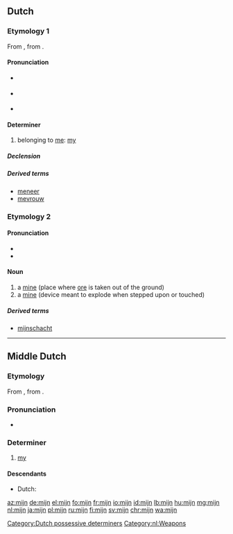 ==Dutch==

===Etymology 1===
From {{inh|nl|odt|mīn}}, from {{etyl|gem-pro|nl}} {{m|gem-pro|*mīnaz}}.

====Pronunciation====
* {{IPA|/mɛi̯n/|lang=nl}} {{qualifier|stressed}}
* {{IPA|/mən/|lang=nl}} {{qualifier|unstressed; may be spelt {{term|m'n|lang=nl}}}}
* {{audio|Nl-mijn.ogg|audio|lang=nl}}

====Determiner====
{{head|nl|determiner|dependent possessive, independent possessive|mijne|contracted form|m'n}}

# belonging to [[me]]: [[my]]

=====Declension=====
{{nl-decl-personal pronouns}}

=====Derived terms=====
* [[meneer]]
* [[mevrouw]]

===Etymology 2===
{{rfe|lang=nl}}

====Pronunciation====
* {{IPA|/mɛi̯n/|lang=nl}}
* {{audio|Nl-mijn.ogg|audio|lang=nl}}

====Noun====
{{nl-noun|f|-en|mijntje}}

# a [[mine]] (place where [[ore]] is taken out of the ground)
# a [[mine]] (device meant to explode when stepped upon or touched)

=====Derived terms=====
* [[mijnschacht]]

[[Category:Dutch possessive determiners]]
[[Category:nl:Weapons]]

----

==Middle Dutch==

===Etymology===
From {{inh|dum|odt|mīn}}, from {{etyl|gem-pro|dum}} {{m|gem-pro|*mīnaz}}.

===Pronunciation===
* {{IPA|lang=dum|/miːn/}}

===Determiner===
{{dum-adj|cat=determiners|cat2=possessive determiners|stem=min}}

# [[my]]

====Descendants====
* Dutch: {{l|nl|mijn}}

[[az:mijn]]
[[de:mijn]]
[[el:mijn]]
[[fo:mijn]]
[[fr:mijn]]
[[io:mijn]]
[[id:mijn]]
[[lb:mijn]]
[[hu:mijn]]
[[mg:mijn]]
[[nl:mijn]]
[[ja:mijn]]
[[pl:mijn]]
[[ru:mijn]]
[[fi:mijn]]
[[sv:mijn]]
[[chr:mijn]]
[[wa:mijn]]